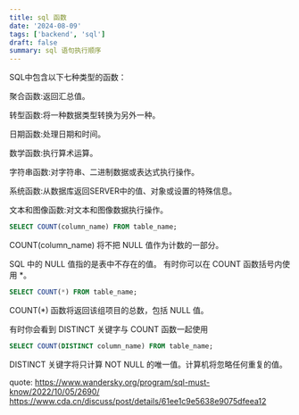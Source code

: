 ```yaml
---
title: sql 函数
date: '2024-08-09'
tags: ['backend', 'sql']
draft: false
summary: sql 语句执行顺序
---
```

SQL中包含以下七种类型的函数：



聚合函数:返回汇总值。

转型函数:将一种数据类型转换为另外一种。

日期函数:处理日期和时间。

数学函数:执行算术运算。

字符串函数:对字符串、二进制数据或表达式执行操作。

系统函数:从数据库返回SERVER中的值、对象或设置的特殊信息。

文本和图像函数:对文本和图像数据执行操作。



```sql
SELECT COUNT(column_name) FROM table_name;
```
COUNT(column_name) 将不把 NULL 值作为计数的一部分。

SQL 中的 NULL 值指的是表中不存在的值。
有时你可以在 COUNT 函数括号内使用 *。
```sql
SELECT COUNT(*) FROM table_name;
```
COUNT(*) 函数将返回该组项目的总数，包括 NULL 值。



有时你会看到 DISTINCT 关键字与 COUNT 函数一起使用
```sql
SELECT COUNT(DISTINCT column_name) FROM table_name;
```
DISTINCT 关键字将只计算 NOT NULL 的唯一值。计算机将忽略任何重复的值。


quote:
https://www.wandersky.org/program/sql-must-know/2022/10/05/2690/
https://www.cda.cn/discuss/post/details/61ee1c9e5638e9075dfeea12